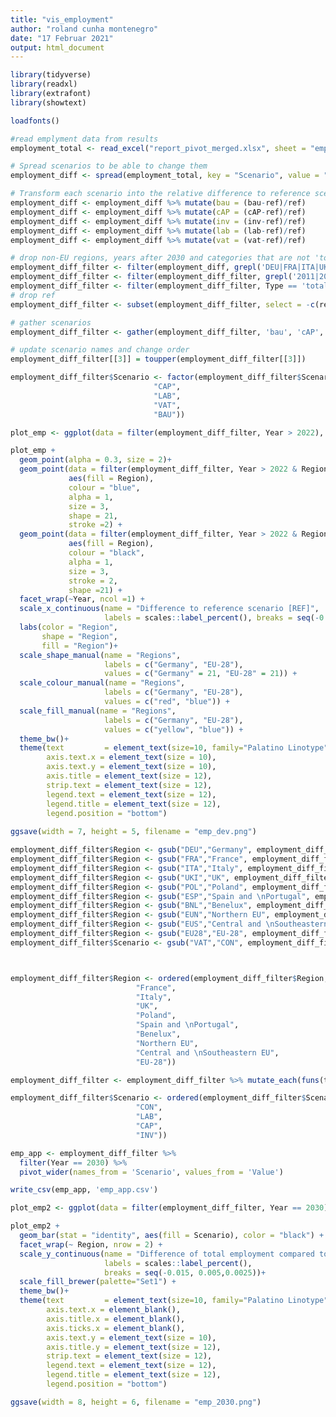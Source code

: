 ```yaml
---
title: "vis_employment"
author: "roland cunha montenegro"
date: "17 Februar 2021"
output: html_document
---
```


```r
library(tidyverse)
library(readxl)
library(extrafont)
library(showtext)

loadfonts()
```

```r
#read emplyment data from results
employment_total <- read_excel("report_pivot_merged.xlsx", sheet = "emplmtno_yr")
```

```r

# Spread scenarios to be able to change them
employment_diff <- spread(employment_total, key = "Scenario", value = "Value")

# Transform each scenario into the relative difference to reference scenario
employment_diff <- employment_diff %>% mutate(bau = (bau-ref)/ref)
employment_diff <- employment_diff %>% mutate(cAP = (cAP-ref)/ref)
employment_diff <- employment_diff %>% mutate(inv = (inv-ref)/ref)
employment_diff <- employment_diff %>% mutate(lab = (lab-ref)/ref)
employment_diff <- employment_diff %>% mutate(vat = (vat-ref)/ref)
```

```r
# drop non-EU regions, years after 2030 and categories that are not 'total'
employment_diff_filter <- filter(employment_diff, grepl('DEU|FRA|ITA|UKI|POL|BNL|ESP|EUN|EUS|EU28', Region))
employment_diff_filter <- filter(employment_diff_filter, grepl('2011|2015|2020|2025|2030', Year))
employment_diff_filter <- filter(employment_diff_filter, Type == 'total')
# drop ref
employment_diff_filter <- subset(employment_diff_filter, select = -c(ref, Type))

# gather scenarios
employment_diff_filter <- gather(employment_diff_filter, 'bau', 'cAP', 'inv', 'vat', 'lab', key = 'Scenario', value = 'Value')

# update scenario names and change order
employment_diff_filter[[3]] = toupper(employment_diff_filter[[3]])

employment_diff_filter$Scenario <- factor(employment_diff_filter$Scenario, levels = c("INV",
                                "CAP",
                                "LAB",
                                "VAT",
                                "BAU"))
```

```r
plot_emp <- ggplot(data = filter(employment_diff_filter, Year > 2022), aes(y = Scenario, x = Value))

plot_emp +
  geom_point(alpha = 0.3, size = 2)+
  geom_point(data = filter(employment_diff_filter, Year > 2022 & Region == "EU28"), 
             aes(fill = Region), 
             colour = "blue",
             alpha = 1, 
             size = 3, 
             shape = 21, 
             stroke =2) +
  geom_point(data = filter(employment_diff_filter, Year > 2022 & Region == "DEU"), 
             aes(fill = Region), 
             colour = "black",
             alpha = 1, 
             size = 3, 
             stroke = 2, 
             shape =21) +
  facet_wrap(~Year, ncol =1) +
  scale_x_continuous(name = "Difference to reference scenario [REF]",
                     labels = scales::label_percent(), breaks = seq(-0.02, 0.01,0.002))+
  labs(color = "Region",
       shape = "Region",
       fill = "Region")+
  scale_shape_manual(name = "Regions",
                     labels = c("Germany", "EU-28"),
                     values = c("Germany" = 21, "EU-28" = 21)) +
  scale_colour_manual(name = "Regions",
                     labels = c("Germany", "EU-28"),
                     values = c("red", "blue")) +
  scale_fill_manual(name = "Regions",
                     labels = c("Germany", "EU-28"),
                     values = c("yellow", "blue")) +
  theme_bw()+
  theme(text         = element_text(size=10, family="Palatino Linotype"),
        axis.text.x = element_text(size = 10),
        axis.text.y = element_text(size = 10),
        axis.title = element_text(size = 12),
        strip.text = element_text(size = 12),
        legend.text = element_text(size = 12),
        legend.title = element_text(size = 12),
        legend.position = "bottom")
  
ggsave(width = 7, height = 5, filename = "emp_dev.png")

```
```r
employment_diff_filter$Region <- gsub("DEU","Germany", employment_diff_filter$Region)
employment_diff_filter$Region <- gsub("FRA","France", employment_diff_filter$Region)
employment_diff_filter$Region <- gsub("ITA","Italy", employment_diff_filter$Region)
employment_diff_filter$Region <- gsub("UKI","UK", employment_diff_filter$Region)
employment_diff_filter$Region <- gsub("POL","Poland", employment_diff_filter$Region)
employment_diff_filter$Region <- gsub("ESP","Spain and \nPortugal", employment_diff_filter$Region)
employment_diff_filter$Region <- gsub("BNL","Benelux", employment_diff_filter$Region)
employment_diff_filter$Region <- gsub("EUN","Northern EU", employment_diff_filter$Region)
employment_diff_filter$Region <- gsub("EUS","Central and \nSoutheastern EU", employment_diff_filter$Region)
employment_diff_filter$Region <- gsub("EU28","EU-28", employment_diff_filter$Region)
employment_diff_filter$Scenario <- gsub("VAT","CON", employment_diff_filter$Scenario)



employment_diff_filter$Region <- ordered(employment_diff_filter$Region, levels = c("Germany",
                            "France",
                            "Italy",
                            "UK",
                            "Poland",
                            "Spain and \nPortugal",
                            "Benelux",
                            "Northern EU",
                            "Central and \nSoutheastern EU",
                            "EU-28"))

employment_diff_filter <- employment_diff_filter %>% mutate_each(funs(toupper), Scenario)

employment_diff_filter$Scenario <- ordered(employment_diff_filter$Scenario, levels = c("BAU",
                            "CON",
                            "LAB",
                            "CAP",
                            "INV"))

```
```r
emp_app <- employment_diff_filter %>%
  filter(Year == 2030) %>%
  pivot_wider(names_from = 'Scenario', values_from = 'Value')

write_csv(emp_app, 'emp_app.csv')
```


```r

plot_emp2 <- ggplot(data = filter(employment_diff_filter, Year == 2030), aes(x = Scenario, y = Value))

plot_emp2 +
  geom_bar(stat = "identity", aes(fill = Scenario), color = "black") +
  facet_wrap(~ Region, nrow = 2) +
  scale_y_continuous(name = "Difference of total employment compared to reference scenario",
                     labels = scales::label_percent(),
                     breaks = seq(-0.015, 0.005,0.0025))+
  scale_fill_brewer(palette="Set1") +
  theme_bw()+
  theme(text         = element_text(size=10, family="Palatino Linotype"),
        axis.text.x = element_blank(),
        axis.title.x = element_blank(),
        axis.ticks.x = element_blank(),
        axis.text.y = element_text(size = 10),
        axis.title.y = element_text(size = 12),
        strip.text = element_text(size = 12),
        legend.text = element_text(size = 12),
        legend.title = element_text(size = 12),
        legend.position = "bottom")

ggsave(width = 8, height = 6, filename = "emp_2030.png")
```

